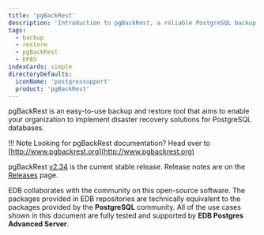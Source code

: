 ```yaml
---
title: 'pgBackRest'
description: 'Introduction to pgBackRest, a reliable PostgreSQL backup & restore tool'
tags:
  - backup
  - restore
  - pgBackRest
  - EPAS
indexCards: simple
directoryDefaults:
  iconName: 'postgressupport'
  product: 'pgBackRest'
---
```


pgBackRest is an easy-to-use backup and restore tool that aims to enable your organization to implement disaster recovery solutions for PostgreSQL databases. 

!!! Note
    Looking for pgBackRest documentation? Head over to [http://www.pgbackrest.org](http://www.pgbackrest.org)

pgBackRest [v2.34](https://github.com/pgbackrest/pgbackrest/releases/tag/release/2.34) is the current stable release. Release notes are on the [Releases](http://www.pgbackrest.org/release.html) page.

EDB collaborates with the community on this open-source software. The packages provided in EDB repositories are technically equivalent to the packages provided by the **PostgreSQL** community. All of the use cases shown in this document are fully tested and supported by **EDB Postgres Advanced Server**.
